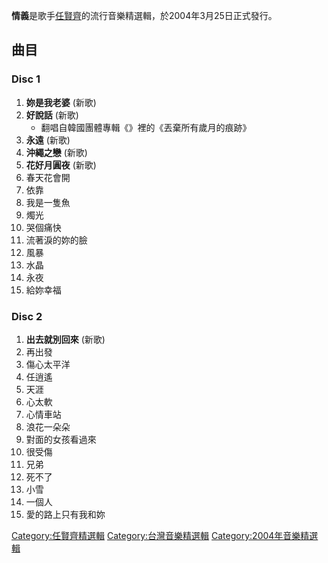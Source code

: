 {{Infobox album
| name       = 情義
| type       = [[精選輯|精選輯]]
| artist     = [[任賢齊|任賢齊]]
| cover      = <!-- 檔案已被刪除 Ren19.jpg -->
| recorded   = 未知
<!-- 未知參數 | background = #CFDCE6 -->
| released   = 2004年3月25日
| genre      = [[華語流行音樂|華語流行音樂]]
| label      = [[滾石唱片|滾石唱片]]
| length     = 02:13:06
| producer   = 
| reviews    = 
| prev_title = [[滾石香港黃金十年_(任賢齊)|滾石香港黃金十年]]
| prev_year  = 2003
| next_title = [[兩極_(專輯)|兩極]]
| next_year  = 2004
}}
'''情義'''是歌手[[任賢齊|任賢齊]]的流行音樂精選輯，於2004年3月25日正式發行。

==曲目==
===Disc 1===
#'''妳是我老婆''' (新歌)
#'''好說話''' (新歌)
#*翻唱自韓國團體{{link-ko|015B|015B}}專輯《{{link-ko|The Fourth Movement|The Fourth Movement}}》裡的《丟棄所有歲月的痕跡》
#'''永遠''' (新歌)
#'''沖繩之戀''' (新歌)
#'''花好月圓夜''' (新歌)
#春天花會開
#依靠
#我是一隻魚
#燭光
#哭個痛快
#流著淚的妳的臉
#風暴
#水晶
#永夜
#給妳幸福

===Disc 2===
#'''出去就別回來''' (新歌)
#再出發
#傷心太平洋
#任逍遙
#天涯
#心太軟
#心情車站
#浪花一朵朵
#對面的女孩看過來
#很受傷
#兄弟
#死不了
#小雪
#一個人
#愛的路上只有我和妳

[[Category:任賢齊精選輯|Category:任賢齊精選輯]]
[[Category:台灣音樂精選輯|Category:台灣音樂精選輯]]
[[Category:2004年音樂精選輯|Category:2004年音樂精選輯]]